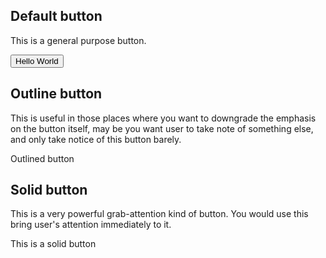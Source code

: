 
<Meta title="UI/Button" />

## Default button

This is a general purpose button.

<Preview>
  <Story name="Default">
    <Button>Hello World</Button>
  </Story>
</Preview>

## Outline button

This is useful in those places where you want to downgrade the emphasis on the button itself, may be you want user to take note of something else, and only take notice of this button barely.

<Preview>
  <Story name="Outline">
    <OutlineButton>Outlined button</OutlineButton>
  </Story>
</Preview>

## Solid button

This is a very powerful grab-attention kind of button. You would use this bring user's attention immediately to it.

<Preview>
  <Story name="Solid">
    <SolidButton>This is a solid button</SolidButton>
  </Story>
</Preview>
